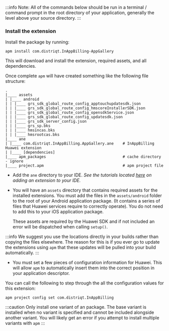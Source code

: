 


:::info 
Note: All of the commands below should be run in a terminal / command prompt in the root directory of your application, generally the level above your source directory.
:::


<SetupAPM />


### Install the extension 

Install the package by running: 

```
apm install com.distriqt.InAppBilling-AppGallery
```

This will download and install the extension, required assets, and all dependencies.

Once complete `apm` will have created something like the following file structure: 

```
.
|____ assets
| |____ android
| | |____ grs_sdk_global_route_config_apptouchupdatesdk.json
| | |____ grs_sdk_global_route_config_hmscoreInstallerSDK.json
| | |____ grs_sdk_global_route_config_opensdkService.json
| | |____ grs_sdk_global_route_config_updatesdk.json
| | |____ grs_sdk_server_config.json
| | |____ grs_sp.bks
| | |____ hmsincas.bks
| | |____ hmsrootcas.bks
|____ ane
| |____ com.distriqt.InAppBilling.AppGallery.ane	# InAppBilling Huawei extension
| |____ [dependencies]
|____ apm_packages									# cache directory - ignore
|____ project.apm									# apm project file
```

- Add the `ane` directory to your IDE. *See the tutorials located [here](/docs/tutorials/getting-started) on adding an extension to your IDE.*

- You will have an `assets` directory that contains required assets for the installed extensions. You must add the files in the `assets/android` folder to the root of your Android application package. (It contains a series of files that Huawei services require to correctly operate). You do not need to add this to your iOS application package.

    These assets are required by the Huawei SDK and if not included an error will be dispatched when calling `setup()`.

:::info
We suggest you use the locations directly in your builds rather than copying the files elsewhere. The reason for this is if you ever go to update the extensions using `apm` that these updates will be pulled into your build automatically.
:::


- You must set a few pieces of configuration information for Huawei. This will allow `apm` to automatically insert them into the correct position in your application descriptor. 

You can call the following to step through the all the configuration values for this extension:

```
apm project config set com.distriqt.InAppBilling
```

:::caution
Only install one variant of an package. The base variant is installed when no variant is specified and cannot be included alongside another variant. You will likely get an error if you attempt to install multiple variants with `apm`
:::